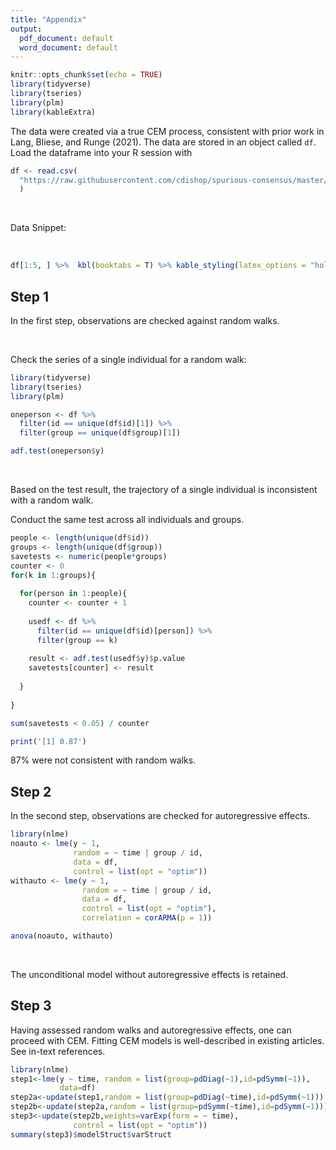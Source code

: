 ```yaml
---
title: "Appendix"
output:
  pdf_document: default
  word_document: default
---
```


```r
knitr::opts_chunk$set(echo = TRUE)
library(tidyverse)
library(tseries)
library(plm)
library(kableExtra)
```

\begin{center}
Practical Example - Assessing Random Walks and Autoregression Before Fitting CEMs
\end{center}


\newpage

The data were created via a true CEM process, consistent with prior work in Lang, Bliese, and Runge (2021). The data are stored in an object called `df`. Load the dataframe into your R session with

```r

df <- read.csv(
  "https://raw.githubusercontent.com/cdishop/spurious-consensus/master/data/cem.csv"
  )

```


\

Data Snippet:

\

```r

df[1:5, ] %>%  kbl(booktabs = T) %>% kable_styling(latex_options = "hold_position")

```

## Step 1

In the first step, observations are checked against random walks.

\

Check the series of a single individual for a random walk:

```r
library(tidyverse)
library(tseries)
library(plm)

oneperson <- df %>% 
  filter(id == unique(df$id)[1]) %>% 
  filter(group == unique(df$group)[1])

adf.test(oneperson$y)
```

\

Based on the test result, the trajectory of a single individual is inconsistent with a random walk. 

\newpage

Conduct the same test across all individuals and groups.

```r

people <- length(unique(df$id))
groups <- length(unique(df$group))
savetests <- numeric(people*groups)
counter <- 0
for(k in 1:groups){
  
  for(person in 1:people){
    counter <- counter + 1
    
    usedf <- df %>% 
      filter(id == unique(df$id)[person]) %>% 
      filter(group == k)
    
    result <- adf.test(usedf$y)$p.value
    savetests[counter] <- result
    
  }
  
}

sum(savetests < 0.05) / counter

```
```r

print('[1] 0.87')

```

87% were not consistent with random walks. 

\newpage

## Step 2

In the second step, observations are checked for autoregressive effects.

```r
library(nlme)
noauto <- lme(y ~ 1,
              random = ~ time | group / id,
              data = df,
              control = list(opt = "optim"))
withauto <- lme(y ~ 1,
                random = ~ time | group / id,
                data = df,
                control = list(opt = "optim"),
                correlation = corARMA(p = 1))

anova(noauto, withauto)
```


\

The unconditional model without autoregressive effects is retained. 

## Step 3

Having assessed random walks and autoregressive effects, one can proceed with CEM. Fitting CEM models is well-described in existing articles. See in-text references. 

```r

library(nlme)
step1<-lme(y ~ time, random = list(group=pdDiag(~1),id=pdSymm(~1)),
           data=df)
step2a<-update(step1,random = list(group=pdDiag(~time),id=pdSymm(~1))) 
step2b<-update(step2a,random = list(group=pdSymm(~time),id=pdSymm(~1))) 
step3<-update(step2b,weights=varExp(form = ~ time),
              control = list(opt = "optim"))
summary(step3)$modelStruct$varStruct 

```

